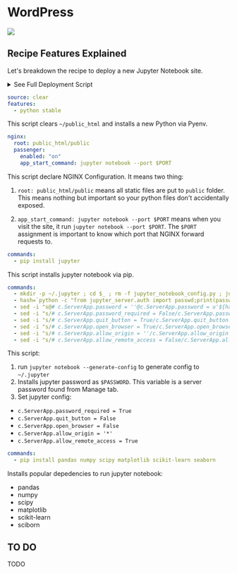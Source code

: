 
# WordPress

[![](/assets/deploy.svg)](https://my.domcloud.co/start?from=https://raw.githubusercontent.com/domcloud/dom-templates/master/boot/jupyter.yml)

## Recipe Features Explained

Let's breakdown the recipe to deploy a new Jupyter Notebook site.

<details>
<summary> See Full Deployment Script </summary>

```
source: clear
features:
  - python stable
nginx:
  root: public_html/public
  passenger:
    enabled: "on"
    app_start_command: jupyter notebook --port $PORT
commands:
  - pip install jupyter
  - mkdir -p ~/.jupyter ; cd $_ ; rm -f jupyter_notebook_config.py ; jupyter notebook --generate-config
  - hash=`python -c "from jupyter_server.auth import passwd;print(passwd('${PASSWORD}'),end='')"`
  - sed -i "s@# c.ServerApp.password = ''@c.ServerApp.password = u'${hash}'@g" jupyter_notebook_config.py
  - sed -i "s/# c.ServerApp.password_required = False/c.ServerApp.password_required = True/g" jupyter_notebook_config.py
  - sed -i "s/# c.ServerApp.quit_button = True/c.ServerApp.quit_button = False/g" jupyter_notebook_config.py
  - sed -i "s/# c.ServerApp.open_browser = True/c.ServerApp.open_browser = False/g" jupyter_notebook_config.py
  - sed -i "s/# c.ServerApp.allow_origin = ''/c.ServerApp.allow_origin = '*'/g" jupyter_notebook_config.py
  - sed -i "s/# c.ServerApp.allow_remote_access = False/c.ServerApp.allow_remote_access = True/g" jupyter_notebook_config.py
  - pip install pandas numpy scipy matplotlib scikit-learn seaborn
```

</details>


```yaml
source: clear
features:
  - python stable
```

This script clears `~/public_html` and installs a new Python via Pyenv.


```yaml
nginx:
  root: public_html/public
  passenger:
    enabled: "on"
    app_start_command: jupyter notebook --port $PORT
```

This script declare NGINX Configuration. It means two thing:

1. `root: public_html/public` means all static files are put to `public` folder. This means nothing but important so your python files don't accidentally exposed.

2. `app_start_command: jupyter notebook --port $PORT` means when you visit the site, it run `jupyter notebook --port $PORT`. The `$PORT` assignment is important to know which port that NGINX forward requests to.

```yaml
commands:
  - pip install jupyter
```

This script installs jupyter notebook via pip.

```yaml
commands:
  - mkdir -p ~/.jupyter ; cd $_ ; rm -f jupyter_notebook_config.py ; jupyter notebook --generate-config
  - hash=`python -c "from jupyter_server.auth import passwd;print(passwd('${PASSWORD}'),end='')"`
  - sed -i "s@# c.ServerApp.password = ''@c.ServerApp.password = u'${hash}'@g" jupyter_notebook_config.py
  - sed -i "s/# c.ServerApp.password_required = False/c.ServerApp.password_required = True/g" jupyter_notebook_config.py
  - sed -i "s/# c.ServerApp.quit_button = True/c.ServerApp.quit_button = False/g" jupyter_notebook_config.py
  - sed -i "s/# c.ServerApp.open_browser = True/c.ServerApp.open_browser = False/g" jupyter_notebook_config.py
  - sed -i "s/# c.ServerApp.allow_origin = ''/c.ServerApp.allow_origin = '*'/g" jupyter_notebook_config.py
  - sed -i "s/# c.ServerApp.allow_remote_access = False/c.ServerApp.allow_remote_access = True/g" jupyter_notebook_config.py
```

This script:

1. run `jupyter notebook --generate-config` to generate config to `~/.jupyter`
2. Installs jupyter password as `$PASSWORD`. This variable is a server password found from Manage tab.
3. Set jupyter config:
  - `c.ServerApp.password_required = True`
  - `c.ServerApp.quit_button = False`
  - `c.ServerApp.open_browser = False`
  - `c.ServerApp.allow_origin = '*'`
  - `c.ServerApp.allow_remote_access = True`

```yaml
commands:
  - pip install pandas numpy scipy matplotlib scikit-learn seaborn
```

Installs popular depedencies to run jupyter notebook:

- pandas
- numpy
- scipy
- matplotlib
- scikit-learn
- sciborn

## TO DO

TODO
